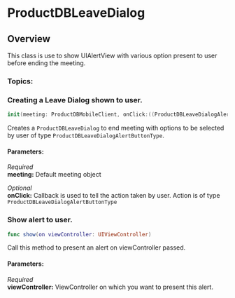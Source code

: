
# ProductDBLeaveDialog
## Overview
This class is use to show UIAlertView with various option present to user before ending the meeting.


### Topics:

### Creating a Leave Dialog  shown to user. 

```swift
init(meeting: ProductDBMobileClient, onClick:((ProductDBLeaveDialogAlertButtonType)->Void)? = nil) 
```
Creates a `ProductDBLeaveDialog` to end meeting with options to be selected by user of type `ProductDBLeaveDialogAlertButtonType`. 

#### Parameters:
*Required*   
**meeting:** Default meeting object  

*Optional*  
**onClick:** Callback is used to tell the action taken by user. Action is of type `ProductDBLeaveDialogAlertButtonType`


### Show alert to user.
```swift
func show(on viewController: UIViewController) 
```
Call this method to present an alert on viewController passed.
#### Parameters:
*Required*  
**viewController:** ViewController on which you want to present this alert.

<head>
  <title>iOS ProductDBLeaveDialog</title>
</head>

